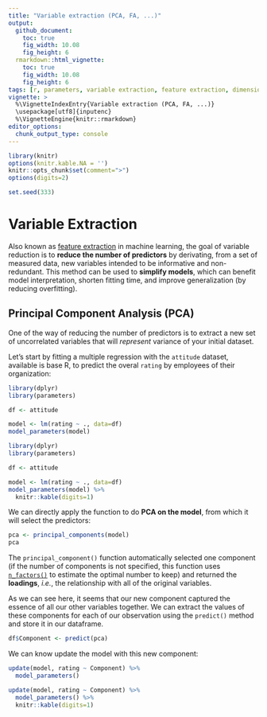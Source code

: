 ```yaml
---
title: "Variable extraction (PCA, FA, ...)"
output: 
  github_document:
    toc: true
    fig_width: 10.08
    fig_height: 6
  rmarkdown::html_vignette:
    toc: true
    fig_width: 10.08
    fig_height: 6
tags: [r, parameters, variable extraction, feature extraction, dimension extraction]
vignette: >
  %\VignetteIndexEntry{Variable extraction (PCA, FA, ...)}
  \usepackage[utf8]{inputenc}
  %\VignetteEngine{knitr::rmarkdown}
editor_options: 
  chunk_output_type: console
---
```


```r
library(knitr)
options(knitr.kable.NA = '')
knitr::opts_chunk$set(comment=">")
options(digits=2)

set.seed(333)
```

# Variable Extraction

Also known as [feature extraction](https://en.wikipedia.org/wiki/Feature_extraction) in machine learning, the goal of variable reduction is to **reduce the number of predictors** by derivating, from a set of measured data, new variables intended to be informative and non-redundant. This method can be used to **simplify models**, which can benefit model interpretation, shorten fitting time, and improve generalization (by reducing overfitting).

## Principal Component Analysis (PCA)

One of the way of reducing the number of predictors is to extract a new set of uncorrelated variables that will *represent* variance of your initial dataset. 

Let's start by fitting a multiple regression with the `attitude` dataset, available is base R, to predict the overal `rating` by employees of their organization:

```r
library(dplyr)
library(parameters)

df <- attitude

model <- lm(rating ~ ., data=df)
model_parameters(model)
```
```r
library(dplyr)
library(parameters)

df <- attitude

model <- lm(rating ~ ., data=df)
model_parameters(model) %>% 
  knitr::kable(digits=1)
```

We can directly apply the function to do **PCA on the model**, from which it will select the predictors:

```r
pca <- principal_components(model)
pca
```

The `principal_component()` function automatically selected one component (if the number of components is not specified, this function uses [`n_factors()`](https://easystats.github.io/parameters/articles/n_factors.html) to estimate the optimal number to keep) and returned the **loadings**, *i.e.*, the relationship with all of the original variables. 

As we can see here, it seems that our new component captured the essence of all our other variables together. We can extract the values of these components for each of our observation using the `predict()` method and store it in our dataframe.

```r
df$Component <- predict(pca)
```

We can know update the model with this new component:
```r
update(model, rating ~ Component) %>% 
  model_parameters()
```
```r
update(model, rating ~ Component) %>% 
  model_parameters() %>% 
  knitr::kable(digits=1)
```


